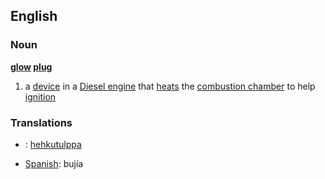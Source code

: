 ==English==
===Noun===
{{wikipedia}}
'''[[glow]] [[plug]]'''
# a [[device]] in a [[Diesel engine]] that [[heat]]s the [[combustion chamber]] to help [[ignition]]

===Translations===
*{{fi}}: [[hehkutulppa]]
*[[Spanish]]: bujía